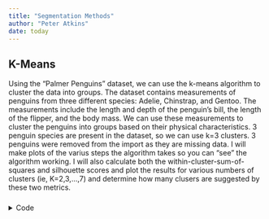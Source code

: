 ---
title: "Segmentation Methods"
author: "Peter Atkins"
date: today
---


## K-Means

Using the "Palmer Penguins" dataset, we can use the k-means algorithm to cluster the data into groups.  The dataset contains measurements of penguins from three different species: Adelie, Chinstrap, and Gentoo.  The measurements include the length and depth of the penguin's bill, the length of the flipper, and the body mass.  We can use these measurements to cluster the penguins into groups based on their physical characteristics. 3 penguin species are present in the dataset, so we can use k=3 clusters. 3 penguins were removed from the import as they are missing data. I will make plots of the varius steps the algorithm takes so you can "see" the algorithm working.  I will also calculate both the within-cluster-sum-of-squares and silhouette scores and plot the results for various numbers of clusters (ie, K=2,3,...,7) and determine how many clusers are suggested by these two metrics. 

###


<details>
<summary>Code</summary>

```{python}
import pandas as pd
import numpy as np
import matplotlib.pyplot as plt
import statsmodels.api as sm
from statsmodels.formula.api import ols
import statsmodels.formula.api as smf
import scipy.stats as stats
from scipy.stats import ttest_ind
import numpy as np
from scipy.stats import norm
from scipy.optimize import minimize
from scipy.optimize import minimize_scalar
import pingouin as pg
import shap
import xgboost as xgb
from itertools import combinations
from sklearn.linear_model import LinearRegression
from sklearn.ensemble import RandomForestRegressor
from sklearn.model_selection import train_test_split
from sklearn.datasets import load_iris
from sklearn.preprocessing import StandardScaler
import numpy as np
from sklearn.preprocessing import StandardScaler
import matplotlib.pyplot as plt
from sklearn.metrics import pairwise_distances_argmin
import seaborn as sns
import matplotlib.pyplot as plt
from sklearn.cluster import KMeans
from sklearn.metrics import silhouette_score
from sklearn.preprocessing import LabelEncoder

penguin_data = "/Users/peteratkins/Desktop/Website/penguins.csv"
df_penguins = pd.read_csv(penguin_data)

print(df_penguins.head())


```


### K-means by hand

This is the first iteration of the k-means algorithm by hand.  The data is plotted with the initial random centers.  The algorithm will continue to iterate until the centers converge. The process is visualized at each step to show how the algorithm is working.  The final clusters are shown below.

<details>
<summary>Code</summary>

```{python}
def find_clusters(X, n_clusters, rseed=2):
    rng = np.random.RandomState(rseed)
    i = rng.permutation(X.shape[0])[:n_clusters]
    centers = X[i]
    
    iteration = 0
    while True:
        labels = pairwise_distances_argmin(X, centers)
        
        df_clusters = pd.DataFrame({'labels': labels, 'species': df_penguins['species'].values})

        label_map = df_clusters.groupby('labels')['species'].agg(lambda x: x.value_counts().index[0])
        df_clusters['predicted_species'] = df_clusters['labels'].map(label_map)

        color_map = {'Adelie': 'blue', 'Chinstrap': 'green', 'Gentoo': 'red'}

        plt.figure(figsize=(14, 7))
        plt.title('Iteration number ' + str(iteration))
        for species, color in color_map.items():
            mask = df_clusters['predicted_species'] == species
            plt.scatter(X[mask, 0], X[mask, 1], c=color, label=species)

        plt.scatter(centers[:, 0], centers[:, 1], c='black', s=200, alpha=0.5)
        plt.legend()
        plt.show()
        
        new_centers = np.array([X[labels == i].mean(0) for i in range(n_clusters)])
        
        if np.all(centers == new_centers):
            break
        centers = new_centers
        iteration += 1
    
    return centers, labels

df_penguins = df_penguins.dropna()
features = ['bill_length_mm', 'bill_depth_mm', 'flipper_length_mm', 'body_mass_g']
data_scaled = StandardScaler().fit_transform(df_penguins[features])

centers, labels = find_clusters(data_scaled, 3)
```

###

```{python}
#| echo: False
def find_clusters(X, n_clusters, rseed=2):
    # 1. Randomly choose clusters
    rng = np.random.RandomState(rseed)
    i = rng.permutation(X.shape[0])[:n_clusters]
    centers = X[i]
    
    iteration = 0
    while True:
        # 2a. Assign labels based on closest center
        labels = pairwise_distances_argmin(X, centers)
        
        # Create a DataFrame with the cluster labels and actual species
        df_clusters = pd.DataFrame({'labels': labels, 'species': df_penguins['species'].values})

        # Map the cluster labels to the majority species in each cluster
        label_map = df_clusters.groupby('labels')['species'].agg(lambda x: x.value_counts().index[0])
        df_clusters['predicted_species'] = df_clusters['labels'].map(label_map)

        # Create a color map
        color_map = {'Adelie': 'blue', 'Chinstrap': 'green', 'Gentoo': 'red'}

        # Plot the data points with their assigned cluster colors
        plt.figure(figsize=(14, 7))
        plt.title('Iteration number ' + str(iteration))
        for species, color in color_map.items():
            mask = df_clusters['predicted_species'] == species
            plt.scatter(X[mask, 0], X[mask, 1], c=color, label=species)

        # Plot the centers
        plt.scatter(centers[:, 0], centers[:, 1], c='black', s=200, alpha=0.5)
        plt.legend()
        plt.show()
        
        # 2b. Find new centers from means of points
        new_centers = np.array([X[labels == i].mean(0) for i in range(n_clusters)])
        
        # 2c. Check for convergence
        if np.all(centers == new_centers):
            break
        centers = new_centers
        iteration += 1
    
    return centers, labels

# Preprocess the data
df_penguins = df_penguins.dropna()
features = ['bill_length_mm', 'bill_depth_mm', 'flipper_length_mm', 'body_mass_g']
data_scaled = StandardScaler().fit_transform(df_penguins[features])

# Find clusters
centers, labels = find_clusters(data_scaled, 3)


```


### K-means with sklearn

Using sklearn, we can perform k-means clustering on the penguin data.  The data is scaled and the k-means model is fit to the data.  The cluster assignments and centroids are then used to create a plot of the data points with their assigned cluster colors.  The centroids are also plotted as black points.  The final plot is shown below.


<details>
<summary>Code</summary>

```{python}
df_penguins = df_penguins.dropna()

features = ['bill_length_mm', 'bill_depth_mm', 'flipper_length_mm', 'body_mass_g']
data_scaled = StandardScaler().fit_transform(df_penguins[features])

kmeans = KMeans(n_clusters=3, n_init=10, random_state=2)

kmeans.fit(data_scaled)

labels = kmeans.labels_
centers = kmeans.cluster_centers_

df_clusters = pd.DataFrame({'labels': labels, 'species': df_penguins['species'].values})

label_map = df_clusters.groupby('labels')['species'].agg(lambda x: x.value_counts().index[0])
df_clusters['predicted_species'] = df_clusters['labels'].map(label_map)

color_map = {'Adelie': 'blue', 'Chinstrap': 'green', 'Gentoo': 'red'}

for species, color in color_map.items():
    mask = df_clusters['predicted_species'] == species
    plt.scatter(data_scaled[mask, 0], data_scaled[mask, 1], c=color, label=species)

plt.scatter(centers[:, 0], centers[:, 1], c='black', s=200, alpha=0.5)

plt.title('K-means Clustering with sklearn')
plt.legend()
plt.show()

```

###

```{python}
#| echo: False

# Drop rows with missing values
df_penguins = df_penguins.dropna()

# Scale the data
features = ['bill_length_mm', 'bill_depth_mm', 'flipper_length_mm', 'body_mass_g']
data_scaled = StandardScaler().fit_transform(df_penguins[features])

# Define the k-means model
kmeans = KMeans(n_clusters=3, n_init=10, random_state=2)

# Fit the model
kmeans.fit(data_scaled)

# Get the cluster assignments and centroids
labels = kmeans.labels_
centers = kmeans.cluster_centers_

# Create a DataFrame with the cluster labels and actual species
df_clusters = pd.DataFrame({'labels': labels, 'species': df_penguins['species'].values})

# Map the cluster labels to the majority species in each cluster
label_map = df_clusters.groupby('labels')['species'].agg(lambda x: x.value_counts().index[0])
df_clusters['predicted_species'] = df_clusters['labels'].map(label_map)

# Create a color map
color_map = {'Adelie': 'blue', 'Chinstrap': 'green', 'Gentoo': 'red'}

# Plot the data points with their assigned cluster colors
for species, color in color_map.items():
    mask = df_clusters['predicted_species'] == species
    plt.scatter(data_scaled[mask, 0], data_scaled[mask, 1], c=color, label=species)

# Plot the centroids
plt.scatter(centers[:, 0], centers[:, 1], c='black', s=200, alpha=0.5)

plt.title('K-means Clustering with sklearn')
plt.legend()
plt.show()
```


### Within-Cluster-Sum-of-Squares (WCSS) and Silhouette Scores

The WCSS is a measure of the compactness of the clusters, with lower values indicating better clustering. The silhouette score is a measure of how similar an object is to its own cluster compared to other clusters, with higher values indicating better clustering. The WCSS and silhouette scores are calculated for K clusters for each feature - body mass, flipper length, bill depth, and bill length - and plotted below.  

<details>
<summary>Code</summary>

```{python}

wcss_scores_features = {feature: [] for feature in features}
silhouette_scores_features = {feature: [] for feature in features}

n_clusters_range = range(2, 10)

for feature in features:
    data_scaled_feature = StandardScaler().fit_transform(df_penguins[[feature]])

    wcss_scores = []
    silhouette_scores = []

    for n_clusters in n_clusters_range:
        kmeans = KMeans(n_clusters=n_clusters, n_init=10, random_state=2)

        kmeans.fit(data_scaled_feature)

        wcss_scores.append(kmeans.inertia_)
        silhouette_scores.append(silhouette_score(data_scaled_feature, kmeans.labels_))

    wcss_scores_features[feature] = wcss_scores
    silhouette_scores_features[feature] = silhouette_scores

for feature in features:
    fig, axs = plt.subplots(1, 2, figsize=(14, 7))

    axs[0].plot(n_clusters_range, wcss_scores_features[feature], marker='o')
    axs[0].fill_between(n_clusters_range, wcss_scores_features[feature], color='skyblue', alpha=0.4)
    axs[0].set_title(f'WCSS scores for {feature}')
    axs[0].set_xlabel('Number of clusters')
    axs[0].set_ylabel('WCSS score')

    axs[1].plot(n_clusters_range, silhouette_scores_features[feature], marker='o')
    axs[1].fill_between(n_clusters_range, silhouette_scores_features[feature], color='skyblue', alpha=0.4)
    axs[1].set_title(f'Silhouette scores for {feature}')
    axs[1].set_xlabel('Number of clusters')
    axs[1].set_ylabel('Silhouette score')

    plt.tight_layout()
    plt.show()

```

###

```{python}
#| echo: False
# Initialize lists to store the WCSS and silhouette scores for each feature
wcss_scores_features = {feature: [] for feature in features}
silhouette_scores_features = {feature: [] for feature in features}

# Loop over the features
for feature in features:
    # Scale the feature
    data_scaled_feature = StandardScaler().fit_transform(df_penguins[[feature]])

    # Initialize lists to store the WCSS and silhouette scores for each number of clusters
    wcss_scores = []
    silhouette_scores = []

    # Loop over the range of clusters
    for n_clusters in n_clusters_range:
        # Define the k-means model with n_init set explicitly
        kmeans = KMeans(n_clusters=n_clusters, n_init=10, random_state=2)

        # Fit the model
        kmeans.fit(data_scaled_feature)

        # Calculate the WCSS and silhouette score
        wcss_scores.append(kmeans.inertia_)
        silhouette_scores.append(silhouette_score(data_scaled_feature, kmeans.labels_))

    # Store the WCSS and silhouette scores for the feature
    wcss_scores_features[feature] = wcss_scores
    silhouette_scores_features[feature] = silhouette_scores

# Plot the WCSS and silhouette scores for each feature
for feature in features:
    fig, axs = plt.subplots(1, 2, figsize=(14, 7))

    axs[0].plot(n_clusters_range, wcss_scores_features[feature], marker='o')
    axs[0].fill_between(n_clusters_range, wcss_scores_features[feature], color='skyblue', alpha=0.4)
    axs[0].set_title(f'WCSS scores for {feature}')
    axs[0].set_xlabel('Number of clusters')
    axs[0].set_ylabel('WCSS score')

    axs[1].plot(n_clusters_range, silhouette_scores_features[feature], marker='o')
    axs[1].fill_between(n_clusters_range, silhouette_scores_features[feature], color='skyblue', alpha=0.4)
    axs[1].set_title(f'Silhouette scores for {feature}')
    axs[1].set_xlabel('Number of clusters')
    axs[1].set_ylabel('Silhouette score')

    plt.tight_layout()
    plt.show()


```






### Additional Clustering by Species and Feature

The clustering results can be visualized by plotting the data points with their assigned cluster colors for each feature.  The centroids are also plotted as black points.  The final plots are shown below. The reason some parts of the graph look like clusters and others look like normal distributions is because of the nature of the data and the features. Some features may be more effective at separating the species into distinct clusters, while others may not show clear separation. The normal distributions along the diagonal represent the distribution of individual features, not the clusters.


### 

```{python}
#| echo: False
import warnings 
warnings.filterwarnings("ignore", category=FutureWarning)

def find_clusters(X, n_clusters, rseed=2):
    # 1. Randomly choose clusters
    rng = np.random.RandomState(rseed)
    i = rng.permutation(X.shape[0])[:n_clusters]
    centers = X[i]
    
    while True:
        # 2a. Assign labels based on closest center
        labels = pairwise_distances_argmin(X, centers)
        
        # 2b. Find new centers from means of points
        new_centers = np.array([X[labels == i].mean(0) for i in range(n_clusters)])
        
        # 2c. Check for convergence
        if np.all(centers == new_centers):
            break
        centers = new_centers
    
    return centers, labels

# Load the Palmer Penguins dataset
data = sns.load_dataset('penguins')

# Preprocess the data
data = data.dropna()
features = ['bill_length_mm', 'bill_depth_mm', 'flipper_length_mm', 'body_mass_g']
data_scaled = StandardScaler().fit_transform(data[features])

# Replace inf and -inf with NaN
data_scaled = np.nan_to_num(data_scaled, nan=np.nan, posinf=np.nan, neginf=np.nan)

# Define the range of clusters you want to try
n_clusters_range = range(2, 10)

# Loop over the range of clusters
for n_clusters in n_clusters_range:
    # Find clusters
    centers, labels = find_clusters(data_scaled, n_clusters)

    # Add labels to the dataframe
    data['cluster'] = labels

    # Plot the clusters
sns.pairplot(data[features + ['species']], hue='species', palette=sns.color_palette('hsv', 3))
plt.show()


```





